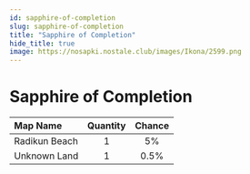 ```yaml
---
id: sapphire-of-completion
slug: sapphire-of-completion
title: "Sapphire of Completion"
hide_title: true
image: https://nosapki.nostale.club/images/Ikona/2599.png
---
```



# <ItemIcon iconId="2599" height="32"/> Sapphire of Completion
|Map Name|Quantity|Chance|
|:--|:-:|:-:|
|Radikun Beach|1|5%|
|Unknown Land|1|0.5%|

